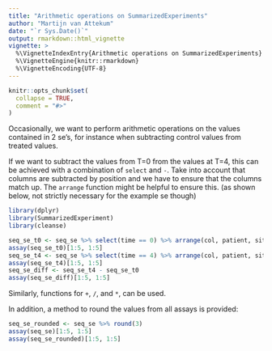 ```yaml
---
title: "Arithmetic operations on SummarizedExperiments"
author: "Martijn van Attekum"
date: "`r Sys.Date()`"
output: rmarkdown::html_vignette
vignette: >
  %\VignetteIndexEntry{Arithmetic operations on SummarizedExperiments}
  %\VignetteEngine{knitr::rmarkdown}
  %\VignetteEncoding{UTF-8}
---
```


```r
knitr::opts_chunk$set(
  collapse = TRUE,
  comment = "#>"
)
```

Occasionally, we want to perform arithmetic operations on the values contained in
2 se's, for instance when subtracting control values from treated values.  

If we want to subtract the values from T=0 from the values at T=4, this can
be achieved with a combination of ```select``` and ```-```. Take into account that columns are
subtracted by position and we have to ensure that the columns match up. 
The ```arrange``` function might be helpful to ensure this. (as shown below, not strictly
necessary for the example se though)
```r
library(dplyr)
library(SummarizedExperiment)
library(cleanse)
```
```r
seq_se_t0 <- seq_se %>% select(time == 0) %>% arrange(col, patient, site, treatment)
assay(seq_se_t0)[1:5, 1:5]
seq_se_t4 <- seq_se %>% select(time == 4) %>% arrange(col, patient, site, treatment)
assay(seq_se_t4)[1:5, 1:5]
seq_se_diff <- seq_se_t4 - seq_se_t0
assay(seq_se_diff)[1:5, 1:5]
```
Similarly, functions for ```+```, ```/```, and ```*```, can be used.

In addition, a method to round the values from all assays is provided:
```r
seq_se_rounded <- seq_se %>% round(3)
assay(seq_se)[1:5, 1:5]
assay(seq_se_rounded)[1:5, 1:5]
```
 
